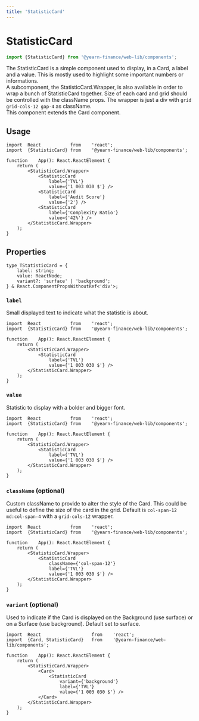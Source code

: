```yaml
---
title: 'StatisticCard'
---
```




# StatisticCard
```ts
import {StatisticCard} from '@yearn-finance/web-lib/components';
```
<CodeExample>
	<div className="w-3/4">
		<StatisticCard.Wrapper>
			<StatisticCard
				label={'TVL'}
				value={'1 003 030 $'} />
			<StatisticCard
				label={'Audit Score'}
				value={'2'} />
			<StatisticCard
				label={'Complexity Ratio'}
				value={'42%'} />
		</StatisticCard.Wrapper>
	</div>
</CodeExample>

The StatisticCard is a simple component used to display, in a Card, a label and a value. This is mostly used to highlight some important numbers or informations.  
A subcomponent, the StatisticCard.Wrapper, is also available in order to wrap a bunch of StatisticCard together. Size of each card and grid should be controlled with the className props. The wrapper is just a div with `grid grid-cols-12 gap-4` as className.  
This component extends the Card component.

## Usage

```tsx
import	React			from	'react';
import	{StatisticCard}	from	'@yearn-finance/web-lib/components';

function	App(): React.ReactElement {
	return (
		<StatisticCard.Wrapper>
			<StatisticCard
				label={'TVL'}
				value={'1 003 030 $'} />
			<StatisticCard
				label={'Audit Score'}
				value={'2'} />
			<StatisticCard
				label={'Complexity Ratio'}
				value={'42%'} />
		</StatisticCard.Wrapper>
	);
}
```

## Properties

```tsx
type TStatisticCard = {
	label: string;
	value: ReactNode;
	variant?: 'surface' | 'background';
} & React.ComponentPropsWithoutRef<'div'>;
```

### `label`
Small displayed text to indicate what the statistic is about.
```tsx {8}
import	React			from	'react';
import	{StatisticCard}	from	'@yearn-finance/web-lib/components';

function	App(): React.ReactElement {
	return (
		<StatisticCard.Wrapper>
			<StatisticCard
				label={'TVL'}
				value={'1 003 030 $'} />
		</StatisticCard.Wrapper>
	);
}
```

### `value`
Statistic to display with a bolder and bigger font.
```tsx {9}
import	React			from	'react';
import	{StatisticCard}	from	'@yearn-finance/web-lib/components';

function	App(): React.ReactElement {
	return (
		<StatisticCard.Wrapper>
			<StatisticCard
				label={'TVL'}
				value={'1 003 030 $'} />
		</StatisticCard.Wrapper>
	);
}
```

### `className` (optional)
Custom className to provide to alter the style of the Card. This could be useful to define the size of the card in the grid. Default is `col-span-12 md:col-span-4` with a `grid-cols-12` wrapper.

<CodeExample>
	<div className="w-3/4">
		<StatisticCard.Wrapper>
			<StatisticCard
				className={'col-span-12'}
				label={'TVL'}
				value={'1 003 030 $'} />
		</StatisticCard.Wrapper>
	</div>
</CodeExample>

```tsx {8}
import	React			from	'react';
import	{StatisticCard}	from	'@yearn-finance/web-lib/components';

function	App(): React.ReactElement {
	return (
		<StatisticCard.Wrapper>
			<StatisticCard
				className={'col-span-12'}
				label={'TVL'}
				value={'1 003 030 $'} />
		</StatisticCard.Wrapper>
	);
}
```


### `variant` (optional)
Used to indicate if the Card is displayed on the Background (use surface) or on a Surface (use background). Default set to surface.

<CodeExample>
	<div className="w-3/4">
		<Card>
			<StatisticCard.Wrapper>
				<StatisticCard
					variant={'background'}
					label={'TVL'}
					value={'1 003 030 $'} />
			</StatisticCard.Wrapper>
		</Card>
	</div>
</CodeExample>

```tsx {9}
import	React	         		from	'react';
import	{Card, StatisticCard}	from	'@yearn-finance/web-lib/components';

function	App(): React.ReactElement {
	return (
		<StatisticCard.Wrapper>
			<Card>
				<StatisticCard
					variant={'background'}
					label={'TVL'}
					value={'1 003 030 $'} />
			</Card>
		</StatisticCard.Wrapper>
	);
}
```
